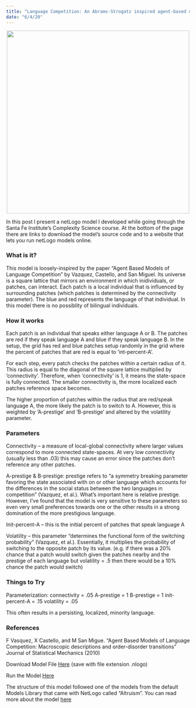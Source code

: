 ```yaml
---
title: "Language Competition: An Abrams-Strogatz inspired agent-based model"
date: "6/4/20"
---
```


<style type="text/css">
h1.title {
  text-align: center;
}
h4.date {
  text-align: center;
}
</style>

<center>
<img src="langComp/lang.png" width="500">
</center>

In this post I present a netLogo model I developed while going through the Santa Fe Institute's Complexity Science course. At the bottom of the page there are links to download the model's source code and to a website that lets you run netLogo models online. 

### What is it?

This model is loosely-inspired by the paper “Agent Based Models of Language Competition” by Vazquez, Castello, and San Miguel. Its universe is a square lattice that mirrors an environment in which inidividuals, or patches, can interact. Each patch is a local individual that is influenced by surrounding patches (which patches is determined by the connectivity parameter). The blue and red represents the language of that individual. In this model there is no possiblity of bilingual individuals.

### How it works

Each patch is an individual that speaks either language A or B. The patches are red if they speak language A and blue if they speak language B. In the setup, the grid has red and blue patches setup randomly in the grid where the percent of patches that are red is equal to ‘int-percent-A’.

For each step, every patch checks the patches within a certain radius of it. This radius is equal to the diagonal of the square lattice multiplied by ‘connectivity’. Therefore, when ‘connectivity’ is 1, it means the state-space is fully connected. The smaller connectivity is, the more localized each patches reference space becomes.

The higher proportion of patches within the radius that are red/speak language A, the more likely the patch is to switch to A. However, this is weighted by ‘A-prestige’ and ‘B-prestige’ and altered by the volatility parameter.

### Parameters

Connectivity – a measure of local-global connectivity where larger values correspond to more connected state-spaces. At very low connectivity (usually less than .03) this may cause an error since the patches don’t reference any other patches.

A-prestige & B-prestige: prestige refers to “a symmetry breaking parameter favoring the state associated with on or other language which accounts for the differences in the social status between the two languages in competition” (Vazquez, et al.). What’s important here is relative prestige. However, I’ve found that the model is very sensitive to these parameters so even very small preferences towards one or the other results in a strong domination of the more prestigious language.

Init-percent-A – this is the initial percent of patches that speak language A

Volatility – this parameter “determines the functional form of the switching probability” (Vazquez, et al.). Essentially, it multiplies the probability of switching to the opposite patch by its value. (e.g. if there was a 20% chance that a patch would switch given the patches nearby and the prestige of each language but volatility = .5 then there would be a 10% chance the patch would switch)

### Things to Try

Parameterization: connectivity = .05 A-prestige = 1 B-prestige = 1 init-percent-A = .15 volatility = .05

This often results in a persisting, localized, minority language.

### References

F Vasquez, X Castello, and M San Migue. “Agent Based Models of Language Competition: Macroscopic descriptions and order-disorder transitions” Journal of Statistical Mechanics (2010)

Download Model File [Here](https://raw.githubusercontent.com/matthewbbone/netlogo-analyses/master/LanguageComp.nlogo?token=AGJ5ACCBZZTKI7ILBRPNUQC7PD65I) (save with file extension .nlogo)

Run the Model [Here](https://netlogoweb.org/launch)

The structure of this model followed one of the models from the default Models Library that came with NetLogo called “Altruism”. You can read more about the model [here](https://ccl.northwestern.edu/rp/each/index.shtml)
